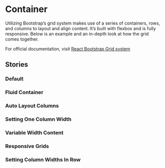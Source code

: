 
# Container

Utilizing Bootstrap’s grid system makes use of a series of containers, rows, and columns to layout and align content. 
It’s built with flexbox and is fully responsive. Below is an example and an in-depth look at how the grid comes together.

For official documentation, visit [React Bootstrap Grid system](https://react-bootstrap.github.io/layout/grid/)

<Canvas>
  <Story id="design-system-container--default"/>
</Canvas>

<ArgsTable of={Container} />

## Stories

### Default

<Canvas>
  <Story id="design-system-container--default" />
</Canvas>

### Fluid Container

<Canvas>
  <Story id="design-system-container--fluid-container" />
</Canvas>

### Auto Layout Columns

<Canvas>
  <Story id="design-system-container--auto-layout-columns" />
</Canvas>

### Setting One Column Width

<Canvas>
  <Story id="design-system-container--setting-one-column-width" />
</Canvas>

### Variable Width Content

<Canvas>
  <Story id="design-system-container--variable-width-content" />
</Canvas>

### Responsive Grids

<Canvas>
  <Story id="design-system-container--responsive-grids" />
</Canvas>

### Setting Column Widths In Row

<Canvas>
  <Story id="design-system-container--setting-column-widths-in-row" />
</Canvas>


